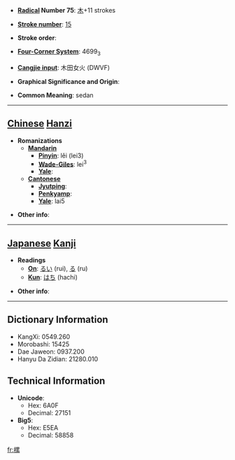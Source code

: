 * '''[[Wiktionary:Chinese radical index| Radical]] Number 75''': [[Wiktionary:Chinese radical index 木|木]]+11 strokes

* '''[[Wiktionary:Chinese total strokes index|Stroke number]]''': [[Wiktionary:Chinese total strokes index 15|15]]

* '''Stroke order''': 

* '''[[Wiktionary:Chinese four corner index|Four-Corner System]]''': 4699<sub>3</sub>

* '''[[Wiktionary:Chinese Cangjie index|Cangjie input]]''': 木田女火 (DWVF)

* '''Graphical Significance and Origin''': 

* '''Common Meaning''': sedan

----

== [[Chinese]] [[Hanzi]] ==

* '''Romanizations'''
** '''[[Mandarin]]'''
*** '''[[Pinyin]]''': lěi (lei3)
*** '''[[Wade-Giles]]''': lei<sup>3</sup>
*** '''[[Yale]]''': 
** '''[[Cantonese]]'''
*** '''[[Jyutping]]''':
*** '''[[Penkyamp]]''': 
*** '''[[Yale]]''': lai5

* '''Other info''': 

----

== [[Japanese]] [[Kanji]] ==

* '''Readings'''
** '''[[On]]''': [[るい]] (rui), [[る]] (ru)
** '''[[Kun]]''': [[はち]] (hachi)

* '''Other info''':  

----

== Dictionary Information ==

* KangXi: 0549.260
* Morobashi: 15425
* Dae Jaweon: 0937.200
* Hanyu Da Zidian: 21280.010

== Technical Information ==

* '''Unicode''':
** Hex: 6A0F
** Decimal: 27151
* '''Big5''':
** Hex: E5EA
** Decimal: 58858

[[fr:樏]]